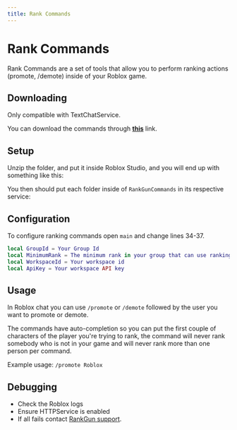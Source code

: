 ```yaml
---
title: Rank Commands
---
```



# Rank Commands

Rank Commands are a set of tools that allow you to perform ranking actions (promote, /demote) inside of your Roblox game.

## Downloading 

<Callout emoji="⚠️">
  Only compatible with TextChatService.
</Callout>

You can download the commands through **[this](https://docs.rankgun.works/assets/RankGunRobloxCommands.zip)** link.

## Setup

Unzip the folder, and put it inside Roblox Studio, and you will end up with something like this: 

<FileTree>
  <FileTree.Folder name="Workspace" defaultOpen>
    <FileTree.Folder name="RankGunCommands">
      <FileTree.File name="RG_RankCmd_Svr" />
      <FileTree.File name="RG_RankCmd_SPS" />
      <FileTree.File name="RG_RankCmd_RS" />
    </FileTree.Folder>
  </FileTree.Folder>
</FileTree>


You then should put each folder inside of ``RankGunCommands`` in its respective service: 

<FileTree>
  <FileTree.Folder name="ServerScriptService" defaultOpen>
      <FileTree.Folder name="RG_RankCmd_Svr" />
  </FileTree.Folder>
  <FileTree.Folder name="StarterPlayerScripts" defaultOpen>
      <FileTree.Folder name="RG_RankCmd_SPS" />
  </FileTree.Folder>
  <FileTree.Folder name="ReplicatedStorage" defaultOpen>
      <FileTree.Folder name="RG_RankCmd_RS" />
  </FileTree.Folder>
</FileTree>

## Configuration 


To configure ranking commands open ``main`` and change lines 34-37. 

```lua
local GroupId = Your Group Id
local MinimumRank = The minimum rank in your group that can use ranking commands
local WorkspaceId = Your workspace id 
local ApiKey = Your workspace API key
```

## Usage

In Roblox chat you can use ``/promote`` or ``/demote`` followed by the user you want to promote or demote. 

The commands have auto-completion so you can put the first couple of characters of the player you're trying to rank, the command will never rank somebody who is not in your game and will never rank more than one person per command. 

Example usage: ``/promote Roblox``

## Debugging 

* Check the Roblox logs 
* Ensure HTTPService is enabled
* If all fails contact [RankGun support](https://app.rankgun.works/).
